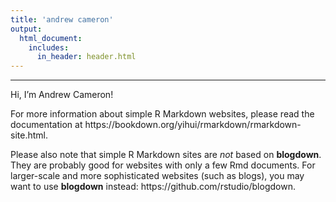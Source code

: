 ```yaml
---
title: 'andrew cameron'
output: 
  html_document:
    includes:
      in_header: header.html
---
```

```{=html}
<style>
h1 {
    font-family: 'Kanit', sans-serif;
    font-weight: 600;
    font-style: normal;
}
</style>
```
<hr>

Hi, I'm Andrew Cameron!

For more information about simple R Markdown websites, please read the documentation at https://bookdown.org/yihui/rmarkdown/rmarkdown-site.html.

Please also note that simple R Markdown sites are _not_ based on **blogdown**. They are probably good for websites with only a few Rmd documents. For larger-scale and more sophisticated websites (such as blogs), you may want to use **blogdown** instead: https://github.com/rstudio/blogdown.
